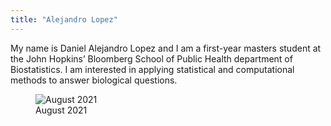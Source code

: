 ```yaml
---
title: "Alejandro Lopez"
---
```


My name is Daniel Alejandro Lopez and I am a first-year masters student at the John Hopkins' Bloomberg School of Public Health department of Biostatistics. I am interested in applying statistical and computational methods to answer biological questions.

![August 2021](image.png)